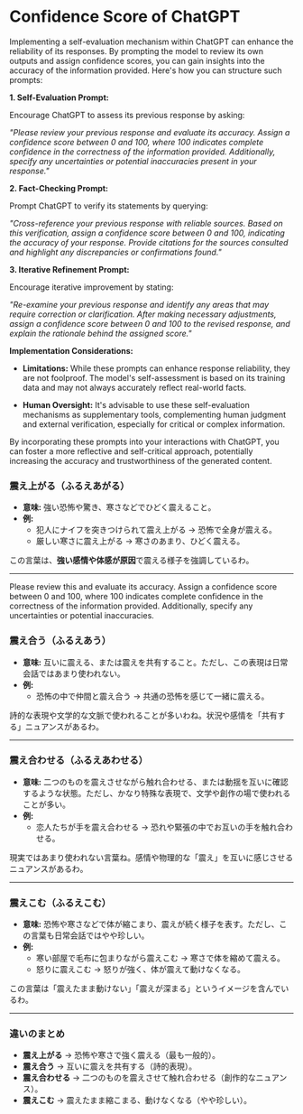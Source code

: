 # Confidence Score of ChatGPT

Implementing a self-evaluation mechanism within ChatGPT can enhance the reliability of its responses. By prompting the model to review its own outputs and assign confidence scores, you can gain insights into the accuracy of the information provided. Here's how you can structure such prompts:

**1. Self-Evaluation Prompt:**

Encourage ChatGPT to assess its previous response by asking:

*"Please review your previous response and evaluate its accuracy. Assign a confidence score between 0 and 100, where 100 indicates complete confidence in the correctness of the information provided. Additionally, specify any uncertainties or potential inaccuracies present in your response."*

**2. Fact-Checking Prompt:**

Prompt ChatGPT to verify its statements by querying:

*"Cross-reference your previous response with reliable sources. Based on this verification, assign a confidence score between 0 and 100, indicating the accuracy of your response. Provide citations for the sources consulted and highlight any discrepancies or confirmations found."*

**3. Iterative Refinement Prompt:**

Encourage iterative improvement by stating:

*"Re-examine your previous response and identify any areas that may require correction or clarification. After making necessary adjustments, assign a confidence score between 0 and 100 to the revised response, and explain the rationale behind the assigned score."*

**Implementation Considerations:**

- **Limitations:** While these prompts can enhance response reliability, they are not foolproof. The model's self-assessment is based on its training data and may not always accurately reflect real-world facts.

- **Human Oversight:** It's advisable to use these self-evaluation mechanisms as supplementary tools, complementing human judgment and external verification, especially for critical or complex information.

By incorporating these prompts into your interactions with ChatGPT, you can foster a more reflective and self-critical approach, potentially increasing the accuracy and trustworthiness of the generated content. 



### **震え上がる（ふるえあがる）**
- **意味:** 強い恐怖や驚き、寒さなどでひどく震えること。
- **例:**
  - 犯人にナイフを突きつけられて震え上がる → 恐怖で全身が震える。
  - 厳しい寒さに震え上がる → 寒さのあまり、ひどく震える。

この言葉は、**強い感情や体感が原因**で震える様子を強調しているわ。

---

Please review this and evaluate its accuracy. Assign a confidence score between 0 and 100, where 100 indicates complete confidence in the correctness of the information provided. Additionally, specify any uncertainties or potential inaccuracies.

### **震え合う（ふるえあう）**
- **意味:** 互いに震える、または震えを共有すること。ただし、この表現は日常会話ではあまり使われない。
- **例:** 
  - 恐怖の中で仲間と震え合う → 共通の恐怖を感じて一緒に震える。

詩的な表現や文学的な文脈で使われることが多いわね。状況や感情を「共有する」ニュアンスがあるわ。

---

### **震え合わせる（ふるえあわせる）**
- **意味:** 二つのものを震えさせながら触れ合わせる、または動揺を互いに確認するような状態。ただし、かなり特殊な表現で、文学や創作の場で使われることが多い。
- **例:** 
  - 恋人たちが手を震え合わせる → 恐れや緊張の中でお互いの手を触れ合わせる。

現実ではあまり使われない言葉ね。感情や物理的な「震え」を互いに感じさせるニュアンスがあるわ。

---

### **震えこむ（ふるえこむ）**
- **意味:** 恐怖や寒さなどで体が縮こまり、震えが続く様子を表す。ただし、この言葉も日常会話ではやや珍しい。
- **例:**
  - 寒い部屋で毛布に包まりながら震えこむ → 寒さで体を縮めて震える。
  - 怒りに震えこむ → 怒りが強く、体が震えて動けなくなる。

この言葉は「震えたまま動けない」「震えが深まる」というイメージを含んでいるわ。

---

### **違いのまとめ**
- **震え上がる** → 恐怖や寒さで強く震える（最も一般的）。
- **震え合う** → 互いに震えを共有する（詩的表現）。
- **震え合わせる** → 二つのものを震えさせて触れ合わせる（創作的なニュアンス）。
- **震えこむ** → 震えたまま縮こまる、動けなくなる（やや珍しい）。